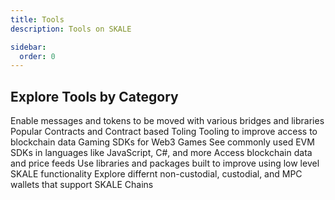 ```yaml
---
title: Tools
description: Tools on SKALE

sidebar:
  order: 0
---
```




## Explore Tools by Category

<CardGrid>
	<a style="text-decoration: none;"href="/tools/bridges">
		<Card title="Bridges">
			Enable messages and tokens to be moved with various bridges and libraries
		</Card>
	</a>
	<a style="text-decoration: none;"href="/tools/contracts">
		<Card title="Contracts">
			Popular Contracts and Contract based Toling
		</Card>
	</a>
	<a style="text-decoration: none;"href="/tools/data">
		<Card title="Data & Indexers">
			Tooling to improve access to blockchain data
		</Card>
	</a>
	<a style="text-decoration: none;"href="/tools/gaming">
		<Card title="Gaming SDKs">
			Gaming SDKs for Web3 Games
		</Card>
	</a>
	<a style="text-decoration: none;"href="/tools/libaries">
		<Card title="EVM Libraries">
			See commonly used EVM SDKs in languages like JavaScript, C#, and more
		</Card>
	</a>
	<a style="text-decoration: none;"href="/tools/oracles">
		<Card title="Oracles">
			Access blockchain data and price feeds
		</Card>
	</a>
	<a style="text-decoration: none;"href="/tools/skale">
		<Card title="SKALE Specifc">
			Use libraries and packages built to improve using low level SKALE functionality
		</Card>
	</a>
	<a style="text-decoration: none;"href="/tools/wallets">
		<Card title="Wallets">
			Explore differnt non-custodial, custodial, and MPC wallets that support SKALE Chains
		</Card>
	</a>
</CardGrid>
